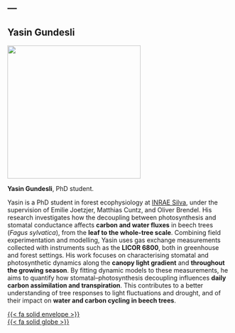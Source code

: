 ---
---

## Yasin Gundesli

::: {layout="[[30,70]]"}

::: {#first-column}
![](/images/Yasin_Gundesli.jpg){fig-align="left" width="300"}
:::

::: {#second-column}
**Yasin Gundesli**, PhD student.

Yasin is a PhD student in forest ecophysiology at [INRAE Silva](https://www6.nancy.inrae.fr/silva/), under the supervision of Emilie Joetzjer, Matthias Cuntz, and Oliver Brendel. His research investigates how the decoupling between photosynthesis and stomatal conductance affects **carbon and water fluxes** in beech trees (*Fagus sylvatica*), from the **leaf to the whole-tree scale**.
Combining field experimentation and modelling, Yasin uses gas exchange measurements collected with instruments such as the **LICOR 6800**, both in greenhouse and forest settings. His work focuses on characterising stomatal and photosynthetic dynamics along the **canopy light gradient** and **throughout the growing season**.
By fitting dynamic models to these measurements, he aims to quantify how stomatal–photosynthesis decoupling influences **daily carbon assimilation and transpiration**. This contributes to a better understanding of tree responses to light fluctuations and drought, and of their impact on **water and carbon cycling in beech trees**.

:::

:::

<a href="mailto:yasin.gundesli@inrae.fr">{{< fa solid envelope >}}</a> &nbsp; &nbsp;  
[{{< fa solid globe >}}](yasin_gundesli.qmd) &nbsp; &nbsp;